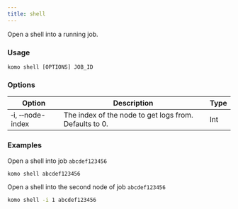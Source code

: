 ```yaml
---
title: shell
---
```

Open a shell into a running job.

### Usage

`komo shell [OPTIONS] JOB_ID`

### Options

| Option                              	| Description                                                                                                                                                                                             | Type |
|-------------------------------------	|---------------------------------------------------------|----- |
| &#x2011;i, &#x2011;&#x2011;node-index | The index of the node to get logs from. Defaults to 0.  | Int  |

### Examples

Open a shell into job `abcdef123456`
```bash
komo shell abcdef123456
```

Open a shell into the second node of job `abcdef123456`
```bash
komo shell -i 1 abcdef123456
```
